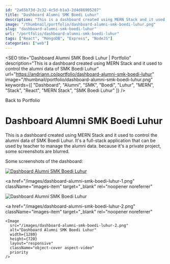```yaml
---
id: "2a65b73d-2c32-4c5d-b1a3-2d4d86905207"
title: "Dashboard Alumni SMK Boedi Luhur"
description: "This is a dashboard created using MERN Stack and it used to control the alumni data of SMK Boedi Luhur"
image: "/thumbnail/portfolio/dashboard-alumni-smk-boedi-luhur.png"
slug: "dashboard-alumni-smk-boedi-luhur"
url: "/portfolio/dashboard-alumni-smk-boedi-luhur"
tags: ["React", "MongoDB", "Express", "NodeJS"]
categories: ["web"]
---
```



<SEO
  title="Dashboard Alumni SMK Boedi Luhur | Portfolio"
  description="This is a dashboard created using MERN Stack and it used to control the alumni data of SMK Boedi Luhur"
  url="https://andriann.co/portfolio/dashboard-alumni-smk-boedi-luhur"
  image="/thumbnail/portfolio/dashboard-alumni-smk-boedi-luhur.png"
  keywords={[
    "Dashboard",
    "Alumni",
    "SMK",
    "Boedi",
    "Luhur",
    "MERN",
    "Stack",
    "React",
    "MERN Stack",
    "SMK Boedi Luhur"
  ]}
/>

<Container className="min-h-[400px] fade-up">

<Link href="/portfolio" passHref>
  <a className="text-blue-500">
    <FiArrowLeft className="inline align-middle text-base mr-2" />
    <span>Back to Portfolio</span>
  </a>
</Link>

<div id="spacer" className="mt-6 block" />

# Dashboard Alumni SMK Boedi Luhur

This is a dashboard created using MERN Stack and it used to control the alumni data of SMK Boedi Luhur. It's a full-stack application that can be used by teacher to manage the alumni data. because it's a private project, some screenshots are blurred.

Some screenshots of the dashboard:

<div className="images-row">
  <a 
    href="/thumbnail/portfolio/dashboard-alumni-smk-boedi-luhur.png"
    className="images-item" 
    target="_blank" 
    rel="noopener noreferrer"
  >
    <Image
      src="/thumbnail/portfolio/dashboard-alumni-smk-boedi-luhur.png"
      alt="Dashboard Alumni SMK Boedi Luhur"
      width={1280}
      height={720}
      layout="responsive"
      className="object-cover aspect-video h-full"
      priority
    />
  </a>

<a
  href="/images/dashboard-alumni-smk-boedi-luhur-1.png"
  className="images-item"
  target="_blank"
  rel="noopener noreferrer"
>
  <Image
    src="/images/dashboard-alumni-smk-boedi-luhur-1.png"
    alt="Dashboard Alumni SMK Boedi Luhur"
    width={1280}
    height={720}
    layout="responsive"
    className="object-cover aspect-video"
    priority
  />
</a>

  <a 
    href="/images/dashboard-alumni-smk-boedi-luhur-2.png" 
    className="images-item" 
    target="_blank" 
    rel="noopener noreferrer"
  >
    <Image
      src="/images/dashboard-alumni-smk-boedi-luhur-2.png"
      alt="Dashboard Alumni SMK Boedi Luhur"
      width={1280}
      height={720}
      layout="responsive"
      className="object-cover aspect-video"
      priority
    />
  </a>
</div>
</Container>
<Footer />
